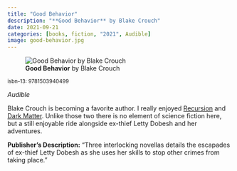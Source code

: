 ```yaml
---
title: "Good Behavior"
description: "**Good Behavior** by Blake Crouch"
date: 2021-09-21
categories: [books, fiction, "2021", Audible]
image: good-behavior.jpg
---
```

![**Good Behavior** by Blake Crouch](good-behavior.jpg){fig-align="left"}

<sup>isbn-13: 9781503940499</sup>

*Audible*

Blake Crouch is becoming a favorite author. I really enjoyed [Recursion](../2019-06-19-recursion/index.qmd)
and [Dark Matter](../2017-02-28-dark-matter/index.qmd). Unlike those
two there is no element of science fiction here, but a still enjoyable ride
alongside ex-thief Letty Dobesh and her adventures.

**Publisher's Description:**
"Three interlocking novellas details the escapades of ex-thief Letty Dobesh
as she uses her skills to stop other crimes from taking place."